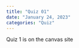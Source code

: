 ```yaml
---
title: "Quiz 01"
date: "January 24, 2023"
categories: "Quiz"
---
```


Quiz 1 is on the canvas site


